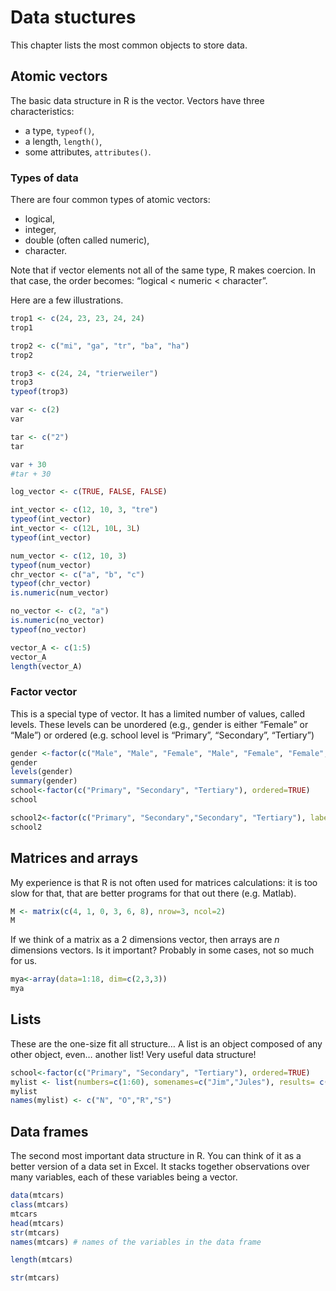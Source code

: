 # Data stuctures {#datastructures}

This chapter lists the most common objects to store data.


## Atomic vectors
The basic data structure in R is the vector. Vectors have three characteristics:

  - a type, `typeof()`,
  - a length, `length()`,
  - some attributes, `attributes()`.

### Types of data 

There are four common types of atomic vectors:

  - logical,
  - integer,
  - double (often called numeric),
  - character.

Note that if vector elements not all of the same type, R makes coercion.  In that case, the order becomes:
"logical < numeric < character".

Here are a few illustrations.

```r
trop1 <- c(24, 23, 23, 24, 24)
trop1

trop2 <- c("mi", "ga", "tr", "ba", "ha")
trop2

trop3 <- c(24, 24, "trierweiler")
trop3
typeof(trop3)

var <- c(2)
var

tar <- c("2")
tar

var + 30
#tar + 30
```



```r
log_vector <- c(TRUE, FALSE, FALSE)

int_vector <- c(12, 10, 3, "tre")
typeof(int_vector)
int_vector <- c(12L, 10L, 3L)
typeof(int_vector)

num_vector <- c(12, 10, 3)
typeof(num_vector)
chr_vector <- c("a", "b", "c")
typeof(chr_vector)
is.numeric(num_vector)

no_vector <- c(2, "a")
is.numeric(no_vector)
typeof(no_vector)
```



```r
vector_A <- c(1:5)
vector_A
length(vector_A)
```

### Factor vector

This is a special type of vector. It has a limited number of values, called levels. These levels can be unordered (e.g., gender is either "Female" or "Male") or ordered (e.g. school level is "Primary", "Secondary", "Tertiary")
```r
gender <-factor(c("Male", "Male", "Female", "Male", "Female", "Female", "Male"))
gender
levels(gender)
summary(gender)
school<-factor(c("Primary", "Secondary", "Tertiary"), ordered=TRUE)
school

school2<-factor(c("Primary", "Secondary","Secondary", "Tertiary"), labels=c( "Secondary", "Tertiary","Primary"), ordered=TRUE)
school2

```

## Matrices and arrays
My experience is that R is not often used for matrices calculations: it is too slow for that, that are better programs for that out there (e.g. Matlab).

```r
M <- matrix(c(4, 1, 0, 3, 6, 8), nrow=3, ncol=2) 
M
```

If we think of a matrix as a 2 dimensions vector, then arrays are $n$ dimensions vectors. Is it important? Probably in some cases, not so much for us.

```r
mya<-array(data=1:18, dim=c(2,3,3))
mya
```

## Lists
These are the one-size fit all structure... A list is an object composed of any other object, even... another list! Very useful data structure!

```r
school<-factor(c("Primary", "Secondary", "Tertiary"), ordered=TRUE)
mylist <- list(numbers=c(1:60), somenames=c("Jim","Jules"), results= c(T,F,F,T), school=school)
mylist
names(mylist) <- c("N", "O","R","S")
```

## Data frames
The second most important data structure in R. You can think of it as a better version of a data set in Excel. It stacks together observations over many variables, each of these variables being a vector.

```r
data(mtcars)
class(mtcars)
mtcars
head(mtcars)
str(mtcars)
names(mtcars) # names of the variables in the data frame

length(mtcars)

str(mtcars)
```